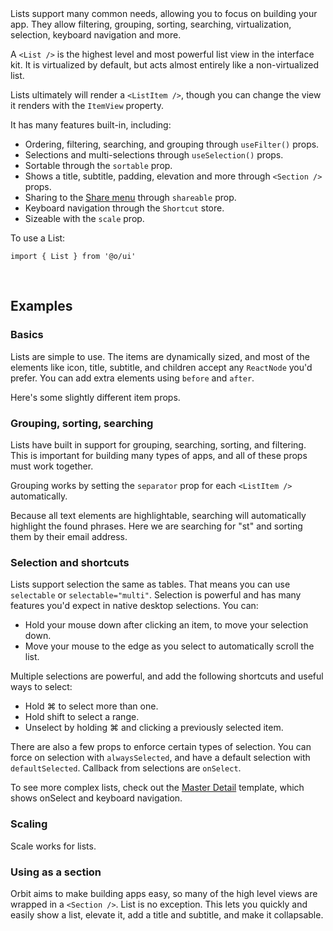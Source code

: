 <IntroText>
  Lists support many common needs, allowing you to focus on building your app. They allow filtering,
  grouping, sorting, searching, virtualization, selection, keyboard navigation and more.
</IntroText>

A `<List />` is the highest level and most powerful list view in the interface kit. It is
virtualized by default, but acts almost entirely like a non-virtualized list.

Lists ultimately will render a `<ListItem />`, though you can change the view it renders with the
`ItemView` property.

It has many features built-in, including:

- Ordering, filtering, searching, and grouping through `useFilter()` props.
- Selections and multi-selections through `useSelection()` props.
- Sortable through the `sortable` prop.
- Shows a title, subtitle, padding, elevation and more through `<Section />` props.
- Sharing to the [Share menu]() through `shareable` prop.
- Keyboard navigation through the `Shortcut` store.
- Sizeable with the `scale` prop.

To use a List:

```tsx
import { List } from '@o/ui'
```

<br />

## Examples

### Basics

Lists are simple to use. The items are dynamically sized, and most of the elements like icon, title,
subtitle, and children accept any `ReactNode` you'd prefer. You can add extra elements using
`before` and `after`.

<Example willScroll id="Simple" />

Here's some slightly different item props.

<Example willScroll id="SimpleAlt" name="Showing more props" />

### Grouping, sorting, searching

Lists have built in support for grouping, searching, sorting, and filtering. This is important for
building many types of apps, and all of these props must work together.

Grouping works by setting the `separator` prop for each `<ListItem />` automatically.

<Example willScroll id="Grouping" />

Because all text elements are highlightable, searching will automatically highlight the found
phrases. Here we are searching for "st" and sorting them by their email address.

<Example willScroll id="OrderFilter" name="Search + Sort" />

### Selection and shortcuts

Lists support selection the same as tables. That means you can use `selectable` or
`selectable="multi"`. Selection is powerful and has many features you'd expect in native desktop
selections. You can:

- Hold your mouse down after clicking an item, to move your selection down.
- Move your mouse to the edge as you select to automatically scroll the list.

<Example willScroll id="Selection" name="Single Selection" />

Multiple selections are powerful, and add the following shortcuts and useful ways to select:

- Hold <Key>⌘</Key> to select more than one.
- Hold <Key>shift</Key> to select a range.
- Unselect by holding <Key>⌘</Key> and clicking a previously selected item.

<Example willScroll id="MultipleSelection" name="Multiple Selection" />

There are also a few props to enforce certain types of selection. You can force on selection with
`alwaysSelected`, and have a default selection with `defaultSelected`. Callback from selections are
`onSelect`.

To see more complex lists, check out the [Master Detail](/docs/master-detail) template, which shows
onSelect and keyboard navigation.

### Scaling

Scale works for lists.

<Example willScroll id="Scaling" name="Scale" />

### Using as a section

Orbit aims to make building apps easy, so many of the high level views are wrapped in a
`<Section />`. List is no exception. This lets you quickly and easily show a list, elevate it, add a
title and subtitle, and make it collapsable.

<Example willScroll id="Section" name="Using as Section" />
